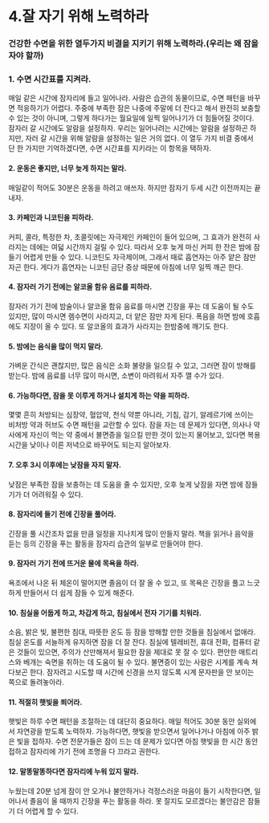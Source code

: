 # 4.잘 자기 위해 노력하라

### 건강한 수면을 위한 열두가지 비결을 지키기 위해 노력하라.(우리는 왜 잠을 자야 할까)

### 1. 수면 시간표를 지켜라.
매일 같은 시간에 잠자리에 들고 일어나라. 사람은 습관의 동물이므로, 수면 패턴을 바꾸면 적응하기가 어렵다. 주중에 부족한 잠은 나중에 주말에 더 잔다고 해서 완전히 보충할 수 있는 것이 아니며, 그렇게 하다가는 월요일에 일찍 일어나기가 더 힘들어질 것이다. 잠자러 갈 시간에도 알람을 설정하자. 우리는 일어나려는 시간에는 알람을 설정하곤 하지만, 자러 갈 시간을 위해 알람을 설정하는 일은 거의 없다. 이 열두 가지 비결 중에서 단 한 가지만 기억하겠다면, 수면 시간표를 지키라는 이 항목을 택하자.

#### 2. 운동은 좋지만, 너무 늦게 하지는 말라. 
매일같이 적어도 30분은 운동을 하려고 애쓰자. 하지만 잠자기 두세 시간 이전까지는 끝내자. 

#### 3. 카페인과 니코틴을 피하라. 
커피, 콜라, 특정한 차, 초콜릿에는 자극제인 카페인이 들어 있으며, 그 효과가 완전히 사라지는 데에는 여덟 시간까지 걸릴 수 있다. 따라서 오후 늦게 마신 커피 한 잔은 밤에 잠들기 어렵게 만들 수 있다. 니코틴도 자극제이며, 그래서 때로 흡연자는 아주 얕은 잠만 자곤 한다. 게다가 흡연자는 니코틴 금단 증상 때문에 아침에 너무 일찍 깨곤 한다. 

#### 4. 잠자러 가기 전에는 알코올 함유 음료를 피하라. 
잠자러 가기 전에 밤술이나 알코올 함유 음료를 마시면 긴장을 푸는 데 도움이 될 수도 있지만, 많이 마시면 렘수면이 사라지고, 더 얕은 잠만 자게 된다. 폭음을 하면 밤에 호흡에도 지장이 올 수 있다. 또 알코올의 효과가 사라지는 한밤중에 깨기도 한다.

#### 5. 밤에는 음식을 많이 먹지 말라. 
가벼운 간식은 괜찮지만, 많은 음식은 소화 불량을 일으킬 수 있고, 그러면 잠이 방해를 받는다. 밤에 음료를 너무 많이 마시면, 소변이 마려워서 자주 깰 수가 있다. 

#### 6. 가능하다면, 잠을 못 이루게 하거나 설치게 하는 약을 피하라. 
몇몇 흔히 처방되는 심장약, 혈압약, 천식 약뿐 아니라, 기침, 감기, 알레르기에 쓰이는 비처방 약과 허브도 수면 패턴을 교란할 수 있다. 잠을 자는 데 문제가 있다면, 의사나 약사에게 자신이 먹는 약 중에서 불면증을 일으킬 만한 것이 있는지 물어보고, 있다면 복용 시간을 낮이나 이른 저녁으로 바꾸어도 되는지 알아보자. 

#### 7. 오후 3시 이후에는 낮잠을 자지 말자. 
낮잠은 부족한 잠을 보충하는 데 도움을 줄 수 있지만, 오후 늦게 낮잠을 자면 밤에 잠들기가 더 어려워질 수 있다. 

#### 8. 잠자리에 들기 전에 긴장을 풀어라. 
긴장을 풀 시간조차 없을 만큼 일정을 지나치게 많이 만들지 말라. 책을 읽거나 음악을 듣는 등의 긴장을 푸는 활동을 잠자리 습관의 일부로 만들어야 한다. 

#### 9. 잠자러 가기 전에 뜨거운 물에 목욕을 하라. 
욕조에서 나온 뒤 체온이 떨어지면 졸음이 더 잘 올 수 있고, 또 목욕은 긴장을 풀고 느긋하게 만들어서 더 쉽게 잠들 수 있게 해준다. 

#### 10. 침실을 어둡게 하고, 차갑게 하고, 침실에서 전자 기기를 치워라. 
소음, 밝은 빛, 불편한 침대, 따뜻한 온도 등 잠을 방해할 만한 것들을 침실에서 없애라. 침실 온도를 서늘하게 유지하면 잠을 더 잘 잔다. 침실에 텔레비전, 휴대 전화, 컴퓨터 같은 것들이 있으면, 주의가 산만해져서 필요한 잠을 제대로 못 잘 수 있다. 편안한 매트리스와 베개는 숙면을 취하는 데 도움이 될 수 있다. 불면증이 있는 사람은 시계를 계속 쳐다보곤 한다. 잠자려고 시도할 때 시간에 신경을 쓰지 않도록 시계 문자판을 안 보이는 쪽으로 돌려놓아라.

#### 11. 적절히 햇빛을 쬐어라. 
햇빛은 하루 수면 패턴을 조절하는 데 대단히 중요하다. 매일 적어도 30분 동안 실외에서 자연광을 받도록 노력하자. 가능하다면, 햇빛을 받으면서 일어나거나 아침에 아주 밝은 빛을 접하자. 수면 전문가들은 잠이 드는 데 문제가 있다면 아침 햇빛을 한 시간 동안 접하고 잠자리에 가기 전에 조명을 다 끄라고 권한다. 

#### 12. 말똥말똥하다면 잠자리에 누워 있지 말라. 
누웠는데 20분 넘게 잠이 안 오거나 불안하거나 걱정스러운 마음이 들기 시작한다면, 일어나서 졸음이 올 때까지 긴장을 푸는 활동을 하라. 못 잘지도 모르겠다는 불안감은 잠들기 더 어렵게 할 수 있다.